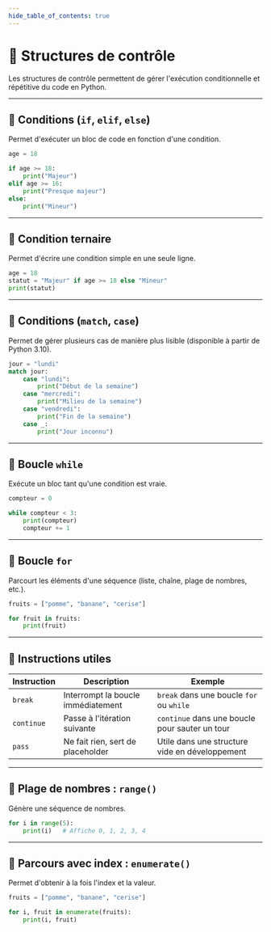 ```yaml
---
hide_table_of_contents: true
---
```


# 🔁 Structures de contrôle

Les structures de contrôle permettent de gérer l'exécution conditionnelle et répétitive du code en Python.

---

## 🔹 Conditions (`if`, `elif`, `else`)

Permet d'exécuter un bloc de code en fonction d'une condition.

```python
age = 18

if age >= 18:
    print("Majeur")
elif age >= 16:
    print("Presque majeur")
else:
    print("Mineur")
```

---

## 🔹 Condition ternaire

Permet d'écrire une condition simple en une seule ligne.

```python
age = 18
statut = "Majeur" if age >= 18 else "Mineur"
print(statut)
```

---

## 🔹 Conditions (`match`, `case`)

Permet de gérer plusieurs cas de manière plus lisible (disponible à partir de Python 3.10).

```python
jour = "lundi"
match jour:
    case "lundi":
        print("Début de la semaine")
    case "mercredi":
        print("Milieu de la semaine")
    case "vendredi":
        print("Fin de la semaine")
    case _:
        print("Jour inconnu")
```

---

## 🔹 Boucle `while`

Exécute un bloc tant qu'une condition est vraie.

```python
compteur = 0

while compteur < 3:
    print(compteur)
    compteur += 1
```

---

## 🔹 Boucle `for`

Parcourt les éléments d'une séquence (liste, chaîne, plage de nombres, etc.).

```python
fruits = ["pomme", "banane", "cerise"]

for fruit in fruits:
    print(fruit)
```

---

## 🔹 Instructions utiles

| Instruction | Description                          | Exemple |
|--------------|--------------------------------------|---------|
| `break`      | Interrompt la boucle immédiatement  | `break` dans une boucle `for` ou `while` |
| `continue`   | Passe à l'itération suivante        | `continue` dans une boucle pour sauter un tour |
| `pass`       | Ne fait rien, sert de placeholder   | Utile dans une structure vide en développement |

---

## 🔹 Plage de nombres : `range()`

Génère une séquence de nombres.

```python
for i in range(5):
    print(i)   # Affiche 0, 1, 2, 3, 4
```

---

## 🔹 Parcours avec index : `enumerate()`

Permet d'obtenir à la fois l'index et la valeur.

```python
fruits = ["pomme", "banane", "cerise"]

for i, fruit in enumerate(fruits):
    print(i, fruit)
```